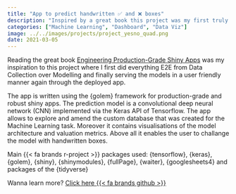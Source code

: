 ```yaml
---
title: "App to predict handwritten ✅ and ❌ boxes"
description: "Inspired by a great book this project was my first truly E2E ML project!"  
categories: ["Machine Learning", "Dashboard", "Data Viz"]
image: ../../images/projects/project_yesno_quad.png
date: 2021-03-05
---
```


Reading the great book [Engineering Production-Grade Shiny Apps](https://engineering-shiny.org/) was my inspiration to this project where I first did everything E2E from Data Collection over Modelling and finally serving the models in a user friendly manner again through the deployed app.

The app is written using the {golem} framework for production-grade and robust shiny apps. The prediction model is a convolutional deep neural network (CNN) implemented via the Keras API of Tensorflow. The app allows to explore and amend the custom database that was created for the Machine Learning task. Moreover it contains visualisations of the model architecture and valuation metrics. Above all it enables the user to challange the model with handwritten boxes.

Main {{< fa brands r-project >}} packages used: {tensorflow}, {keras}, {golem}, {shiny}, {shinymodules}, {fullPage}, {waiter}, {googlesheets4} and packages of the {tidyverse}

Wanna learn more? [Click here {{< fa brands github >}}](https://github.com/EmanuelSommer/YesNoDetect#yesnodetect)